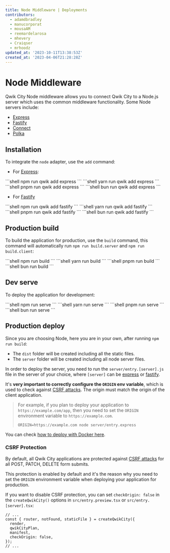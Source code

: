 ```yaml
---
title: Node Middleware | Deployments
contributors:
  - adamdbradley
  - manucorporat
  - mousaAM
  - reemardelarosa
  - mhevery
  - Craiqser
  - mrhoodz
updated_at: '2023-10-11T13:38:53Z'
created_at: '2023-04-06T21:28:28Z'
---
```



# Node Middleware

Qwik City Node middleware allows you to connect Qwik City to a Node.js server which uses the common middleware functionality. Some Node servers include:

- [Express](https://expressjs.com/)
- [Fastify](https://fastify.dev/)
- [Connect](https://www.npmjs.com/package/connect)
- [Polka](https://www.npmjs.com/package/polka)

## Installation

To integrate the `node` adapter, use the `add` command:

- For [Express](https://expressjs.com/):

<PackageManagerTabs>
  <span q:slot="npm">
```shell
npm run qwik add express
```
  </span>
  <span q:slot="yarn">
```shell
yarn run qwik add express
```
  </span>
  <span q:slot="pnpm">
```shell
pnpm run qwik add express
```
  </span>
  <span q:slot="bun">
```shell
bun run qwik add express
```
  </span>
</PackageManagerTabs>

- For [Fastify](https://fastify.dev/)

<PackageManagerTabs>
  <span q:slot="npm">
```shell
npm run qwik add fastify
```
  </span>
  <span q:slot="yarn">
```shell
yarn run qwik add fastify
```
  </span>
  <span q:slot="pnpm">
```shell
pnpm run qwik add fastify
```
  </span>
  <span q:slot="bun">
```shell
bun run qwik add fastify
```
  </span>
</PackageManagerTabs>

## Production build

To build the application for production, use the `build` command, this command will automatically run `npm run build.server` and `npm run build.client`:

<PackageManagerTabs>
  <span q:slot="npm">
```shell
npm run build
```
  </span>
  <span q:slot="yarn">
```shell
yarn run build
```
  </span>
  <span q:slot="pnpm">
```shell
pnpm run build
```
  </span>
  <span q:slot="bun">
```shell
bun run build
```
  </span>
</PackageManagerTabs>

## Dev serve

To deploy the application for development:

<PackageManagerTabs>
  <span q:slot="npm">
```shell
npm run serve
```
  </span>
  <span q:slot="yarn">
```shell
yarn run serve
```
  </span>
  <span q:slot="pnpm">
```shell
pnpm run serve
```
  </span>
  <span q:slot="bun">
```shell
bun run serve
```
  </span>
</PackageManagerTabs>

## Production deploy

Since you are choosing Node, here you are in your own, after running `npm run build`:

- The `dist` folder will be created including all the static files.
- The `server` folder will be created including all node server files.

In order to deploy the server, you need to run the `server/entry.[server].js` file in the server of your choice, where `[server]` can be [express](https://expressjs.com/) or [fastify](https://fastify.dev/).

It's **very important to correctly configure the `ORIGIN` env variable**, which is used to check against [CSRF attacks](https://owasp.org/www-community/attacks/csrf). The origin must match the origin of the client application.

> For example, if you plan to deploy your application to `https://example.com/app`, then you need to set the `ORIGIN` environment variable to `https://example.com`.
>
> ```shell
> ORIGIN=https://example.com node server/entry.express
> ```

You can check [how to deploy with Docker here](/docs/cookbook/node-docker-deploy/index.mdx).

### CSRF Protection

By default, all Qwik City applications are protected against [CSRF attacks](https://owasp.org/www-community/attacks/csrf) for all POST, PATCH, DELETE form submits.

This protection is enabled by default and it's the reason why you need to set the `ORIGIN` environment variable when deploying your application for production.

If you want to disable CSRF protection, you can set `checkOrigin: false` in the `createQwikCity()` options in `src/entry.preview.tsx` or `src/entry.[server].tsx`:

```tsx {6} /checkOrigin/ title="entry.preview.tsx"
// ...
const { router, notFound, staticFile } = createQwikCity({
  render,
  qwikCityPlan,
  manifest,
  checkOrigin: false,
});
// ...
```
